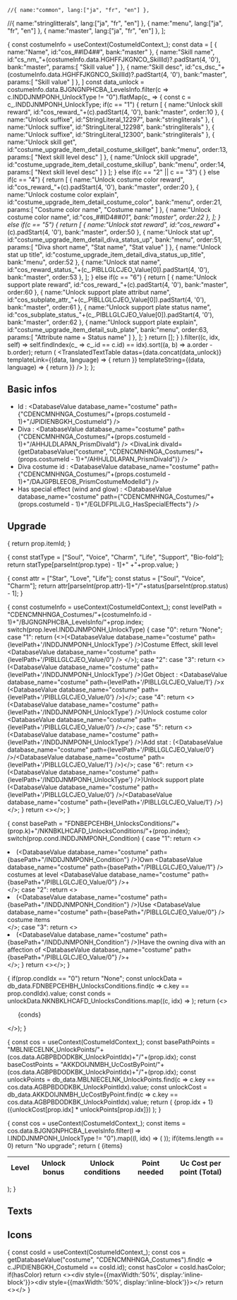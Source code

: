 

    //{ name:"common", lang:["ja", "fr", "en"] },
   //{ name:"stringlitterals", lang:["ja", "fr", "en"] },
    { name:"menu", lang:["ja", "fr", "en"] },
    { name:"master", lang:["ja", "fr", "en"] },
  ];

{
  const costumeInfo = useContext(CostumeIdContext_);
  const data = 
  [
    {
      name:"Name",
      id:"cos_##ID4##",
      bank:"master"
    },
    {
      name:"Skill name",
      id:"cs_nm_"+(costumeInfo.data.HGHFFJKGNCO_SkillId)?.padStart(4, '0'),
      bank:"master",
      params:[
        "Skill value"
      ]
    },
    {
      name:"Skill desc",
      id:"cs_dsc_"+(costumeInfo.data.HGHFFJKGNCO_SkillId)?.padStart(4, '0'),
      bank:"master",
      params:[
        "Skill value"
      ]
    },
  ]
  const data_unlock = costumeInfo.data.BJGNGNPHCBA_LevelsInfo.filter(c => c.INDDJNMPONH_UnlockType != "0").flatMap(c_ => 
    {
      const c = c_.INDDJNMPONH_UnlockType;
      if(c == "1")
      {
        return [
          {
            name:"Unlock skill reward",
            id:"cos_reward_"+(c).padStart(4, '0'),
            bank:"master",
            order:10
          },
          {
            name:"Unlock suffixe",
            id:"StringLiteral_12297",
            bank:"stringliterals"
          },
          {
            name:"Unlock suffixe",
            id:"StringLiteral_12298",
            bank:"stringliterals"
          },
          {
            name:"Unlock suffixe",
            id:"StringLiteral_12300",
            bank:"stringliterals"
          },
          {
            name:"Unlock skill get",
            id:"costume_upgrade_item_detail_costume_skillget",
            bank:"menu",
            order:13,
            params:[
              "Next skill level desc"
            ]
          },
          {
            name:"Unlock skill upgrade",
            id:"costume_upgrade_item_detail_costume_skillup",
            bank:"menu",
            order:14,
            params:[
              "Next skill level desc"
            ]
          }
        ];
      }
      else if(c == "2" || c == "3")
      {
      }
      else if(c == "4")
      {
        return [
          {
            name:"Unlock costume color reward",
            id:"cos_reward_"+(c).padStart(4, '0'),
            bank:"master",
            order:20
          },
          {
            name:"Unlock costume color explain",
            id:"costume_upgrade_item_detail_costume_color",
            bank:"menu",
            order:21,
            params:[
              "Costume color name",
              "Costume name"
            ]
          },
          {
            name:"Unlock costume color name",
            id:"cos_##ID4##_01",
            bank:"master",
            order:22
          },
        ];
      }
      else if(c == "5")
      {
        return [
          {
            name:"Unlock stat reward",
            id:"cos_reward_"+(c).padStart(4, '0'),
            bank:"master",
            order:50
          },
          {
            name:"Unlock stat up",
            id:"costume_upgrade_item_detail_diva_status_up",
            bank:"menu",
            order:51,
            params:[
              "Diva short name",
              "Stat name",
              "Stat value"
            ]
          },
          {
            name:"Unlock stat up title",
            id:"costume_upgrade_item_detail_diva_status_up_title",
            bank:"menu",
            order:52
          },
          {
            name:"Unlock stat name",
            id:"cos_reward_status_"+(c_.PIBLLGLCJEO_Value[0]).padStart(4, '0'),
            bank:"master",
            order:53
          },
        ];
      }
      else if(c == "6")
      {
        return [
          {
            name:"Unlock support plate reward",
            id:"cos_reward_"+(c).padStart(4, '0'),
            bank:"master",
            order:60
          },
          {
            name:"Unlock support plate attribut name",
            id:"cos_subplate_attr_"+(c_.PIBLLGLCJEO_Value[0]).padStart(4, '0'),
            bank:"master",
            order:61
          },
          {
            name:"Unlock support plate status name",
            id:"cos_subplate_status_"+(c_.PIBLLGLCJEO_Value[0]).padStart(4, '0'),
            bank:"master",
            order:62
          },
          {
            name:"Unlock support plate explain",
            id:"costume_upgrade_item_detail_sub_plate",
            bank:"menu",
            order:63,
            params:[
              "Attribute name + Status name"
            ]
          },
        ];
      }
      return [];
    }
  ).filter((c, idx, self) => self.findIndex(c_ => c_.id == c.id) == idx).sort((a, b) => a.order - b.order);
  return (
    <TranslatedTextTable datas={data.concat(data_unlock)} 
      templateLink={(data, language) => { return <CostumeLanguageLink bank={data.bank} id={data.id} language={language} />}} 
      templateString={(data, language) => { return <CostumeString bank={data.bank} id={data.id} language={language} />}} 
    />
  );
};


<LanguageContext files={languagesFiles}>

<CostumeIdContext costumeId={{id:props.costumeId}}>

<div style={{position:'relative'}}><div style={{position: 'absolute',top:'0px', right:'0'}}><div style={{position:'relative'}}><CostumeImage type="costume" /><span style={{position:'absolute', maxWidth:'40%', right:'0', bottom:'0', backgroundColor:'#FFBBBBAA', borderRadius:'50%'}}><CostumeImage type="costume" colorId="1" /></span></div></div></div>


## Basic infos

* Id : <DatabaseValue database_name="costume" path={"CDENCMNHNGA_Costumes/"+(props.costumeId - 1)+"/JPIDIENBGKH_CostumeId"} />
* Diva : <DatabaseValue database_name="costume" path={"CDENCMNHNGA_Costumes/"+(props.costumeId - 1)+"/AHHJLDLAPAN_PrismDivaId"} /> <DivaLink divaId={getDatabaseValue("costume", "CDENCMNHNGA_Costumes/"+(props.costumeId - 1)+"/AHHJLDLAPAN_PrismDivaId")} />
* Diva costume id : <DatabaseValue database_name="costume" path={"CDENCMNHNGA_Costumes/"+(props.costumeId - 1)+"/DAJGPBLEEOB_PrismCostumeModelId"} />
* Has special effect (wind and glow) : <DatabaseValue database_name="costume" path={"CDENCMNHNGA_Costumes/"+(props.costumeId - 1)+"/EGLDFPILJLG_HasSpecialEffects"} />

## Upgrade

{
  return prop.itemId;
}

{
  const statType = ["Soul", "Voice", "Charm", "Life", "Support", "Bio-fold"];
  return statType[parseInt(prop.type) - 1]+" +"+prop.value;
}

{
  const attr = ["Star", "Love", "Life"];
  const status = ["Soul", "Voice", "Charm"];
  return attr[parseInt(prop.attr)-1]+"/"+status[parseInt(prop.status) - 1];
}

{
  const costumeInfo = useContext(CostumeIdContext_);
  const levelPath = "CDENCMNHNGA_Costumes/"+(costumeInfo.id - 1)+"/BJGNGNPHCBA_LevelsInfo/"+prop.index;
  switch(prop.level.INDDJNMPONH_UnlockType)
  {
    case "0":
      return "None";
    case "1":
      return (<>(<DatabaseValue database_name="costume" path={levelPath+'/INDDJNMPONH_UnlockType'} />)Costume Effect, skill level <DatabaseValue database_name="costume" path={levelPath+'/PIBLLGLCJEO_Value/0'} /> </>);
    case "2":
    case "3":
      return <>(<DatabaseValue database_name="costume" path={levelPath+'/INDDJNMPONH_UnlockType'} />)Get Object : <DatabaseValue database_name="costume" path={levelPath+'/PIBLLGLCJEO_Value/1'} />x <ObjectName itemId={prop.level.PIBLLGLCJEO_Value[0]} />(<DatabaseValue database_name="costume" path={levelPath+'/PIBLLGLCJEO_Value/0'} />)</>;
    case "4":
      return <>(<DatabaseValue database_name="costume" path={levelPath+'/INDDJNMPONH_UnlockType'} />)Unlock costume color <DatabaseValue database_name="costume" path={levelPath+'/PIBLLGLCJEO_Value/0'} /></>;
    case "5":
      return <>(<DatabaseValue database_name="costume" path={levelPath+'/INDDJNMPONH_UnlockType'} />)Add stat : <StatBonus type={prop.level.PIBLLGLCJEO_Value[0]} value={prop.level.PIBLLGLCJEO_Value[1]} />(<DatabaseValue database_name="costume" path={levelPath+'/PIBLLGLCJEO_Value/0'} />/<DatabaseValue database_name="costume" path={levelPath+'/PIBLLGLCJEO_Value/1'} />)</>;
    case "6":
      return <>(<DatabaseValue database_name="costume" path={levelPath+'/INDDJNMPONH_UnlockType'} />)Unlock support plate <SupportPlate attr={prop.level.PIBLLGLCJEO_Value[0]} status={prop.level.PIBLLGLCJEO_Value[1]} />(<DatabaseValue database_name="costume" path={levelPath+'/PIBLLGLCJEO_Value/0'} />/<DatabaseValue database_name="costume" path={levelPath+'/PIBLLGLCJEO_Value/1'} />)</>;
  }
  return <></>;
}


{
  const basePath = "FDNBEPCEHBH_UnlocksConditions/"+(prop.k)+"/NKNBKLHCAFD_UnlocksConditions/"+(prop.index);
  switch(prop.cond.INDDJNMPONH_Condition)
  {
    case "1":
      return <><li>(<DatabaseValue database_name="costume" path={basePath+"/INDDJNMPONH_Condition"} />)Own <DatabaseValue database_name="costume" path={basePath+"/PIBLLGLCJEO_Value/1"} /> costumes at level <DatabaseValue database_name="costume" path={basePath+"/PIBLLGLCJEO_Value/0"} />+</li></>;
    case "2":
      return <><li>(<DatabaseValue database_name="costume" path={basePath+"/INDDJNMPONH_Condition"} />)Use <DatabaseValue database_name="costume" path={basePath+"/PIBLLGLCJEO_Value/0"} /> costume items</li></>;
    case "3":
      return <><li>(<DatabaseValue database_name="costume" path={basePath+"/INDDJNMPONH_Condition"} />)Have the owning diva with an affection of <DatabaseValue database_name="costume" path={basePath+"/PIBLLGLCJEO_Value/0"} />+</li></>;
  }
  return <></>;
}

{
  if(prop.condIdx == "0")
    return "None";
  const unlockData = db_data.FDNBEPCEHBH_UnlocksConditions.find(c => c.key == prop.condIdx).value;
  const conds = unlockData.NKNBKLHCAFD_UnlocksConditions.map((c, idx) => <UpgradeRowCond k={prop.condIdx} index={idx} cond={c} />);
  return (<>
    <ul>
    {conds}
    </ul>
  </>);
}

{
  const cos = useContext(CostumeIdContext_);
  const basePathPoints = "MBLNIECELNK_UnlockPoints/"+(cos.data.AGBPBDODKBK_UnlockPointIdx)+"/"+(prop.idx);
  const baseCostPoints = "AKKDOIJNMBH_UcCostByPoint/"+(cos.data.AGBPBDODKBK_UnlockPointIdx)+"/"+(prop.idx);
  const unlockPoints = db_data.MBLNIECELNK_UnlockPoints.find(c => c.key == cos.data.AGBPBDODKBK_UnlockPointIdx).value;
  const unlockCost = db_data.AKKDOIJNMBH_UcCostByPoint.find(c => c.key == cos.data.AGBPBDODKBK_UnlockPointIdx).value;
  return (<tr>
    <td>{prop.idx + 1}</td>
    <td><UpgradeRowUnlock index={prop.idx} level={prop.level} /></td>
    <td><UpgradeRowConds condIdx={prop.level.KBOLNIBLIND} /></td>
    <td><DatabaseValue database_name="costume" path={basePathPoints} /></td>
    <td><DatabaseValue database_name="costume" path={baseCostPoints} /> ({unlockCost[prop.idx] * unlockPoints[prop.idx]})</td>
    </tr>);
}

{
  const cos = useContext(CostumeIdContext_);
  const items = cos.data.BJGNGNPHCBA_LevelsInfo.filter(l => l.INDDJNMPONH_UnlockType != "0").map((l, idx) => (
    <UpgradeRow level={l} idx={idx} />
  ));
  if(items.length == 0)
    return "No upgrade";
  return (
    <table>
    <thead>
    <tr>
    <th>Level</th>
    <th>Unlock bonus</th>
    <th>Unlock conditions</th>
    <th>Point needed</th>
    <th>Uc Cost per point (Total)</th>
    </tr>
    </thead>
    <tbody>
    {items}
    </tbody>
    </table>
  );
}

<UpgradeTable />

## Texts

<LanguageTabs>
  <CostumeTextTable />
</LanguageTabs>

## Icons

{
  const cosId = useContext(CostumeIdContext_);
  const cos = getDatabaseValue("costume", "CDENCMNHNGA_Costumes").find(c => c.JPIDIENBGKH_CostumeId == cosId.id);
  const hasColor = cosId.hasColor;
  if(hasColor)
    return <><div style={{maxWidth:'50%', display:'inline-block'}}><CostumeImage type={p.type} /></div><div style={{maxWidth:'50%', display:'inline-block'}}><CostumeImage type={p.type} colorId="1" /></div></>
  return <><CostumeImage type={p.type} /></>
}

<Tabs groupId="costumeIcon">
  <TabItem value="costume" label="Costume" default>
    <CostumeImageWithColor type="costume" />
  </TabItem>
  <TabItem value="s_size" label="S size" default>
    <CostumeImageWithColor type="s_size" />
  </TabItem>
  <TabItem value="m_size" label="M size" default>
    <CostumeImageWithColor type="m_size" />
  </TabItem>
  <TabItem value="l_size" label="L size" default>
    <CostumeImageWithColor type="l_size" />
  </TabItem>
  <TabItem value="ps" label="PS" default>
    <CostumeImageWithColor type="ps" />
  </TabItem>
</Tabs>


</CostumeIdContext>

</LanguageContext>
